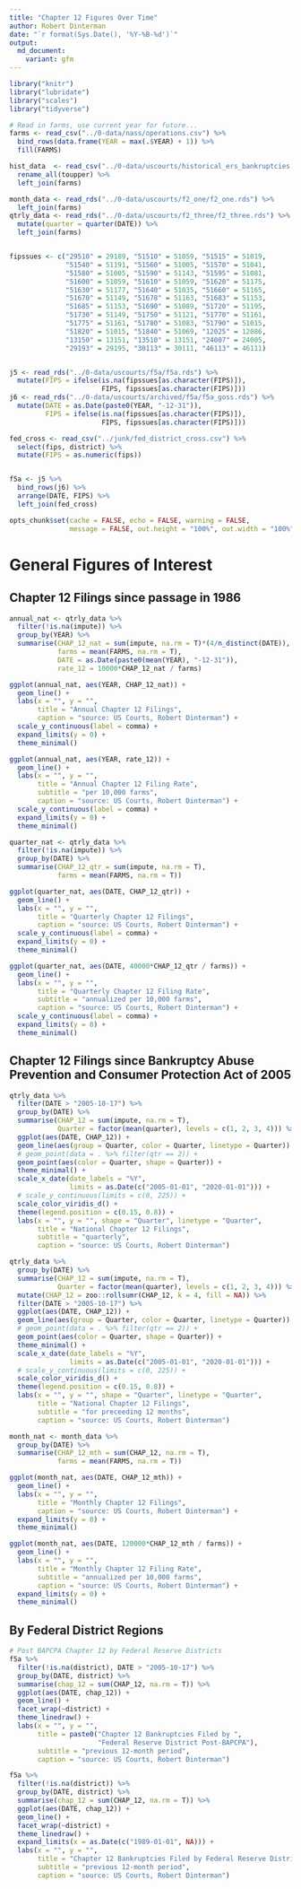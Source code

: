 ```yaml
---
title: "Chapter 12 Figures Over Time"
author: Robert Dinterman
date: "`r format(Sys.Date(), '%Y-%B-%d')`"
output:
  md_document:
    variant: gfm
---
```


```r
library("knitr")
library("lubridate")
library("scales")
library("tidyverse")

# Read in farms, use current year for future...
farms <- read_csv("../0-data/nass/operations.csv") %>% 
  bind_rows(data.frame(YEAR = max(.$YEAR) + 1)) %>% 
  fill(FARMS)

hist_data  <- read_csv("../0-data/uscourts/historical_ers_bankruptcies.csv") %>% 
  rename_all(toupper) %>% 
  left_join(farms)

month_data <- read_rds("../0-data/uscourts/f2_one/f2_one.rds") %>% 
  left_join(farms)
qtrly_data <- read_rds("../0-data/uscourts/f2_three/f2_three.rds") %>% 
  mutate(quarter = quarter(DATE)) %>% 
  left_join(farms)


fipssues <- c("29510" = 29189, "51510" = 51059, "51515" = 51019,
              "51540" = 51191, "51560" = 51005, "51570" = 51041,
              "51580" = 51005, "51590" = 51143, "51595" = 51081,
              "51600" = 51059, "51610" = 51059, "51620" = 51175,
              "51630" = 51177, "51640" = 51035, "51660" = 51165,
              "51670" = 51149, "51678" = 51163, "51683" = 51153,
              "51685" = 51153, "51690" = 51089, "51720" = 51195,
              "51730" = 51149, "51750" = 51121, "51770" = 51161,
              "51775" = 51161, "51780" = 51083, "51790" = 51015,
              "51820" = 51015, "51840" = 51069, "12025" = 12086,
              "13150" = 13151, "13510" = 13151, "24007" = 24005,
              "29193" = 29195, "30113" = 30111, "46113" = 46111)


j5 <- read_rds("../0-data/uscourts/f5a/f5a.rds") %>% 
  mutate(FIPS = ifelse(is.na(fipssues[as.character(FIPS)]),
                       FIPS, fipssues[as.character(FIPS)])) 
j6 <- read_rds("../0-data/uscourts/archived/f5a/f5a_goss.rds") %>% 
  mutate(DATE = as.Date(paste0(YEAR, "-12-31")),
         FIPS = ifelse(is.na(fipssues[as.character(FIPS)]),
                       FIPS, fipssues[as.character(FIPS)]))

fed_cross <- read_csv("../junk/fed_district_cross.csv") %>% 
  select(fips, district) %>% 
  mutate(FIPS = as.numeric(fips))


f5a <- j5 %>% 
  bind_rows(j6) %>% 
  arrange(DATE, FIPS) %>% 
  left_join(fed_cross)
```

```r
opts_chunk$set(cache = FALSE, echo = FALSE, warning = FALSE,
               message = FALSE, out.height = "100%", out.width = "100%")
```

# General Figures of Interest

## Chapter 12 Filings since passage in 1986

```r
annual_nat <- qtrly_data %>% 
  filter(!is.na(impute)) %>% 
  group_by(YEAR) %>% 
  summarise(CHAP_12_nat = sum(impute, na.rm = T)*(4/n_distinct(DATE)),
            farms = mean(FARMS, na.rm = T),
            DATE = as.Date(paste0(mean(YEAR), "-12-31")),
            rate_12 = 10000*CHAP_12_nat / farms)

ggplot(annual_nat, aes(YEAR, CHAP_12_nat)) +
  geom_line() +
  labs(x = "", y = "",
       title = "Annual Chapter 12 Filings",
       caption = "source: US Courts, Robert Dinterman") +
  scale_y_continuous(label = comma) +
  expand_limits(y = 0) +
  theme_minimal()

ggplot(annual_nat, aes(YEAR, rate_12)) +
  geom_line() +
  labs(x = "", y = "",
       title = "Annual Chapter 12 Filing Rate",
       subtitle = "per 10,000 farms",
       caption = "source: US Courts, Robert Dinterman") +
  scale_y_continuous(label = comma) +
  expand_limits(y = 0) +
  theme_minimal()

```

```r
quarter_nat <- qtrly_data %>% 
  filter(!is.na(impute)) %>% 
  group_by(DATE) %>% 
  summarise(CHAP_12_qtr = sum(impute, na.rm = T),
            farms = mean(FARMS, na.rm = T))

ggplot(quarter_nat, aes(DATE, CHAP_12_qtr)) +
  geom_line() +
  labs(x = "", y = "",
       title = "Quarterly Chapter 12 Filings",
       caption = "source: US Courts, Robert Dinterman") +
  scale_y_continuous(label = comma) +
  expand_limits(y = 0) +
  theme_minimal()

ggplot(quarter_nat, aes(DATE, 40000*CHAP_12_qtr / farms)) +
  geom_line() +
  labs(x = "", y = "",
       title = "Quarterly Chapter 12 Filing Rate",
       subtitle = "annualized per 10,000 farms",
       caption = "source: US Courts, Robert Dinterman") +
  scale_y_continuous(label = comma) +
  expand_limits(y = 0) +
  theme_minimal()
```

## Chapter 12 Filings since Bankruptcy Abuse Prevention and Consumer Protection Act of 2005

```r
qtrly_data %>% 
  filter(DATE > "2005-10-17") %>% 
  group_by(DATE) %>% 
  summarise(CHAP_12 = sum(impute, na.rm = T),
            Quarter = factor(mean(quarter), levels = c(1, 2, 3, 4))) %>% 
  ggplot(aes(DATE, CHAP_12)) +
  geom_line(aes(group = Quarter, color = Quarter, linetype = Quarter)) +
  # geom_point(data = . %>% filter(qtr == 2)) +
  geom_point(aes(color = Quarter, shape = Quarter)) +
  theme_minimal() +
  scale_x_date(date_labels = "%Y",
               limits = as.Date(c("2005-01-01", "2020-01-01"))) +
  # scale_y_continuous(limits = c(0, 225)) +
  scale_color_viridis_d() +
  theme(legend.position = c(0.15, 0.8)) + 
  labs(x = "", y = "", shape = "Quarter", linetype = "Quarter",
       title = "National Chapter 12 Filings",
       subtitle = "quarterly",
       caption = "source: US Courts, Robert Dinterman")
```

```r
qtrly_data %>% 
  group_by(DATE) %>% 
  summarise(CHAP_12 = sum(impute, na.rm = T),
            Quarter = factor(mean(quarter), levels = c(1, 2, 3, 4))) %>% 
  mutate(CHAP_12 = zoo::rollsumr(CHAP_12, k = 4, fill = NA)) %>% 
  filter(DATE > "2005-10-17") %>% 
  ggplot(aes(DATE, CHAP_12)) +
  geom_line(aes(group = Quarter, color = Quarter, linetype = Quarter)) +
  # geom_point(data = . %>% filter(qtr == 2)) +
  geom_point(aes(color = Quarter, shape = Quarter)) +
  theme_minimal() +
  scale_x_date(date_labels = "%Y",
               limits = as.Date(c("2005-01-01", "2020-01-01"))) +
  # scale_y_continuous(limits = c(0, 225)) +
  scale_color_viridis_d() +
  theme(legend.position = c(0.15, 0.8)) + 
  labs(x = "", y = "", shape = "Quarter", linetype = "Quarter",
       title = "National Chapter 12 Filings",
       subtitle = "for preceeding 12 months",
       caption = "source: US Courts, Robert Dinterman")
```

```r
month_nat <- month_data %>% 
  group_by(DATE) %>% 
  summarise(CHAP_12_mth = sum(CHAP_12, na.rm = T),
            farms = mean(FARMS, na.rm = T))

ggplot(month_nat, aes(DATE, CHAP_12_mth)) +
  geom_line() +
  labs(x = "", y = "",
       title = "Monthly Chapter 12 Filings",
       caption = "source: US Courts, Robert Dinterman") +
  expand_limits(y = 0) +
  theme_minimal()

ggplot(month_nat, aes(DATE, 120000*CHAP_12_mth / farms)) +
  geom_line() +
  labs(x = "", y = "",
       title = "Monthly Chapter 12 Filing Rate",
       subtitle = "annualized per 10,000 farms",
       caption = "source: US Courts, Robert Dinterman") +
  expand_limits(y = 0) +
  theme_minimal()
```

## By Federal District Regions

```r

# Post BAPCPA Chapter 12 by Federal Reserve Districts
f5a %>% 
  filter(!is.na(district), DATE > "2005-10-17") %>%
  group_by(DATE, district) %>% 
  summarise(chap_12 = sum(CHAP_12, na.rm = T)) %>% 
  ggplot(aes(DATE, chap_12)) +
  geom_line() +
  facet_wrap(~district) +
  theme_linedraw() +
  labs(x = "", y = "",
       title = paste0("Chapter 12 Bankruptcies Filed by ",
                      "Federal Reserve District Post-BAPCPA"),
       subtitle = "previous 12-month period",
       caption = "source: US Courts, Robert Dinterman")
```

```r
f5a %>% 
  filter(!is.na(district)) %>%
  group_by(DATE, district) %>% 
  summarise(chap_12 = sum(CHAP_12, na.rm = T)) %>% 
  ggplot(aes(DATE, chap_12)) +
  geom_line() +
  facet_wrap(~district) +
  theme_linedraw() +
  expand_limits(x = as.Date(c("1989-01-01", NA))) +
  labs(x = "", y = "",
       title = "Chapter 12 Bankruptcies Filed by Federal Reserve District",
       subtitle = "previous 12-month period",
       caption = "source: US Courts, Robert Dinterman")
```


<!-- ## Combined Series -->

<!-- ```{r national-annual-quarterly} -->
<!-- annual_qtr <- quarter_nat %>%  -->
<!--   left_join(annual_nat) %>%  -->
<!--   mutate(year = year(DATE)) %>%  -->
<!--   fill(CHAP_12_nat, .direction = "up") -->

<!-- ``` -->









